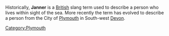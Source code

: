 Historically, '''Janner''' is a [[United Kingdom|British]] slang term used to describe a person who lives within sight of the sea. More recently the term has evolved to describe a person from the City of [[Plymouth]] in South-west [[Devon]].

[[Category:Plymouth]]